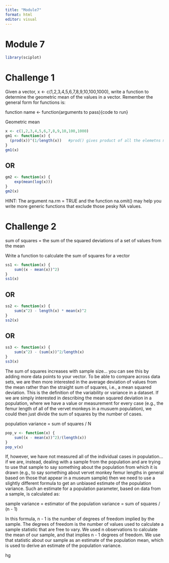 ```yaml
---
title: "Module7"
format: html
editor: visual
---
```


# Module 7

```r
library(sciplot)
```

# Challenge 1

Given a vector, x <- c(1,2,3,4,5,6,7,8,9,10,100,1000), write a function to determine the geometric mean of the values in a vector. Remember the general form for functions is:

function name <- function(arguments to pass){code to run}

Geometric mean

```r
x <- c(1,2,3,4,5,6,7,8,9,10,100,1000)
gm1 <- function(x) {
  (prod(x))^(1/length(x))   #prod() gives product of all the elemetns multiplied together in the vector c
}
gm1(x)
```

## OR
```r
gm2 <- function(x) {
    exp(mean(log(x)))
}
gm2(x)
```

HINT: The argument na.rm = TRUE and the function na.omit() may help you write more generic functions that exclude those pesky NA values.

# Challenge 2

sum of squares = the sum of the squared deviations of a set of values from the mean

Write a function to calculate the sum of squares for a vector

```r
ss1 <- function(x) {
    sum((x - mean(x))^2)
}
ss1(x)
```

## OR
```r
ss2 <- function(x) {
    sum(x^2) - length(x) * mean(x)^2
}
ss2(x)
```

## OR
```r
ss3 <- function(x) {
    sum(x^2) - (sum(x))^2/length(x)
}
ss3(x)
```

The sum of squares increases with sample size… you can see this by adding more data points to your vector. To be able to compare across data sets, we are then more interested in the average deviation of values from the mean rather than the straight sum of squares, i.e., a mean squared deviation. This is the definition of the variability or variance in a dataset. If we are simply interested in describing the mean squared deviation in a population, where we have a value or measurement for every case (e.g., the femur length of all of the vervet monkeys in a musuem population), we could then just divide the sum of squares by the number of cases.

population variance = sum of squares / N

```r
pop_v <- function(x) {
    sum((x - mean(x))^2)/(length(x))
}
pop_v(x)
```

If, however, we have not measured all of the individual cases in population… if we are, instead, dealing with a sample from the population and are trying to use that sample to say something about the population from which it is drawn (e.g., to say something about vervet monkey femur lengths in general based on those that appear in a museum sample) then we need to use a slightly different formula to get an unbiased estimate of the population variance. Such an estimate for a population parameter, based on data from a sample, is calculated as:

sample variance = estimator of the population variance = sum of squares / (n - 1)

In this formula, n - 1 is the number of degrees of freedom implied by the sample. The degrees of freedom is the number of values used to calculate a sample statistic that are free to vary. We used n observations to calculate the mean of our sample, and that implies n - 1 degrees of freedom. We use that statistic about our sample as an estimate of the population mean, which is used to derive an estimate of the population variance.

hg


